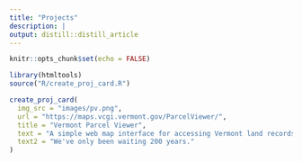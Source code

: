 ```yaml
---
title: "Projects"
description: |
output: distill::distill_article
---
```


```r
knitr::opts_chunk$set(echo = FALSE)

library(htmltools)
source("R/create_proj_card.R")
```

```r

create_proj_card(
  img_src = "images/pv.png",
  url = "https://maps.vcgi.vermont.gov/ParcelViewer/",
  title = "Vermont Parcel Viewer",
  text = "A simple web map interface for accessing Vermont land records.",
  text2 = "We've only been waiting 200 years."
)

```






